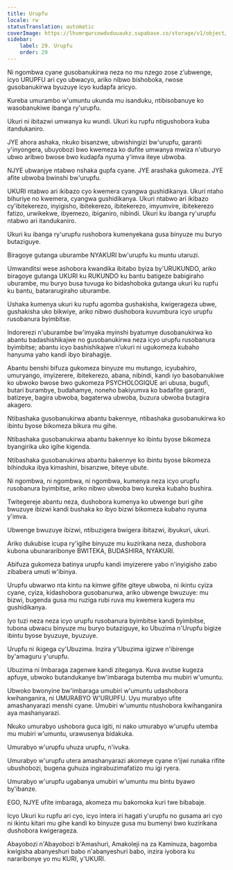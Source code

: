 ```yaml
---
title: Urupfu
locale: rw
statusTranslation: automatic
coverImage: https://lhvmrqwrcowdvduuaukz.supabase.co/storage/v1/object/public/strapi-uploads/small_cover-educacion-fundamental.webp-2d51a7828a2b1309555be27f7e2a61a0.webp
sidebar:
    label: 29. Urupfu
    order: 29
---
```

Ni ngombwa cyane gusobanukirwa neza no mu nzego zose z’ubwenge, icyo URUPFU ari cyo ubwacyo, ariko nibwo bishoboka, rwose gusobanukirwa byuzuye icyo kudapfa aricyo.

Kureba umurambo w'umuntu ukunda mu isanduku, ntibisobanuye ko wasobanukiwe ibanga ry'urupfu.

Ukuri ni ibitazwi umwanya ku wundi. Ukuri ku rupfu ntigushobora kuba itandukaniro.

JYE ahora ashaka, nkuko bisanzwe, ubwishingizi bw'urupfu, garanti y'inyongera, ubuyobozi bwo kwemeza ko dufite umwanya mwiza n'uburyo ubwo aribwo bwose bwo kudapfa nyuma y'imva iteye ubwoba.

NJYE ubwanjye ntabwo nshaka gupfa cyane. JYE arashaka gukomeza. JYE afite ubwoba bwinshi bw'urupfu.

UKURI ntabwo ari ikibazo cyo kwemera cyangwa gushidikanya. Ukuri ntaho bihuriye no kwemera, cyangwa gushidikanya. Ukuri ntabwo ari ikibazo cy'ibitekerezo, inyigisho, ibitekerezo, ibitekerezo, imyumvire, ibitekerezo fatizo, urwikekwe, ibyemezo, ibiganiro, nibindi. Ukuri ku ibanga ry'urupfu ntabwo ari itandukaniro.

Ukuri ku ibanga ry'urupfu rushobora kumenyekana gusa binyuze mu buryo butaziguye.

Biragoye gutanga uburambe NYAKURI bw'urupfu ku muntu utaruzi.

Umwanditsi wese ashobora kwandika ibitabo byiza by'URUKUNDO, ariko biragoye gutanga UKURI ku RUKUNDO ku bantu batigeze babigiraho uburambe, mu buryo busa tuvuga ko bidashoboka gutanga ukuri ku rupfu ku bantu, batararugiraho uburambe.

Ushaka kumenya ukuri ku rupfu agomba gushakisha, kwigerageza ubwe, gushakisha uko bikwiye, ariko nibwo dushobora kuvumbura icyo urupfu rusobanura byimbitse.

Indorerezi n'uburambe bw'imyaka myinshi byatumye dusobanukirwa ko abantu badashishikajwe no gusobanukirwa neza icyo urupfu rusobanura byimbitse; abantu icyo bashishikajwe n’ukuri ni ugukomeza kubaho hanyuma yaho kandi ibyo birahagije.

Abantu benshi bifuza gukomeza binyuze mu mutungo, icyubahiro, umuryango, imyizerere, ibitekerezo, abana, nibindi, kandi iyo basobanukiwe ko ubwoko bwose bwo gukomeza PSYCHOLOGIQUE ari ubusa, bugufi, butari burambye, budahamye, noneho bakiyumva ko badafite garanti, batizeye, bagira ubwoba, bagaterwa ubwoba, buzura ubwoba butagira akagero.

Ntibashaka gusobanukirwa abantu bakennye, ntibashaka gusobanukirwa ko ibintu byose bikomeza bikura mu gihe.

Ntibashaka gusobanukirwa abantu bakennye ko ibintu byose bikomeza byangirika uko igihe kigenda.

Ntibashaka gusobanukirwa abantu bakennye ko ibintu byose bikomeza bihinduka ibya kimashini, bisanzwe, biteye ubute.

Ni ngombwa, ni ngombwa, ni ngombwa, kumenya neza icyo urupfu rusobanura byimbitse, ariko nibwo ubwoba bwo kureka kubaho bushira.

Twitegereje abantu neza, dushobora kumenya ko ubwenge buri gihe bwuzuye ibizwi kandi bushaka ko ibyo bizwi bikomeza kubaho nyuma y'imva.

Ubwenge bwuzuye ibizwi, ntibuzigera bwigera ibitazwi, ibyukuri, ukuri.

Ariko dukubise icupa ry'igihe binyuze mu kuzirikana neza, dushobora kubona ubunararibonye BWITEKA, BUDASHIRA, NYAKURI.

Abifuza gukomeza batinya urupfu kandi imyizerere yabo n'inyigisho zabo zibabera umuti w'ibinya.

Urupfu ubwarwo nta kintu na kimwe gifite giteye ubwoba, ni ikintu cyiza cyane, cyiza, kidashobora gusobanurwa, ariko ubwenge bwuzuye: mu bizwi, bugenda gusa mu ruziga rubi ruva mu kwemera kugera mu gushidikanya.

Iyo tuzi neza neza icyo urupfu rusobanura byimbitse kandi byimbitse, tubona ubwacu binyuze mu buryo butaziguye, ko Ubuzima n'Urupfu bigize ibintu byose byuzuye, byuzuye.

Urupfu ni ikigega cy'Ubuzima. Inzira y'Ubuzima igizwe n'ibirenge by'amaguru y'urupfu.

Ubuzima ni Imbaraga zagenwe kandi ziteganya. Kuva avutse kugeza apfuye, ubwoko butandukanye bw'imbaraga butemba mu mubiri w'umuntu.

Ubwoko bwonyine bw'imbaraga umubiri w'umuntu udashobora kwihanganira, ni UMURABYO W'URUPFU. Uyu murabyo ufite amashanyarazi menshi cyane. Umubiri w'umuntu ntushobora kwihanganira aya mashanyarazi.

Nkuko umurabyo ushobora guca igiti, ni nako umurabyo w'urupfu utemba mu mubiri w'umuntu, urawusenya bidakuka.

Umurabyo w'urupfu uhuza urupfu, n'ivuka.

Umurabyo w'urupfu utera amashanyarazi akomeye cyane n'ijwi runaka rifite ubushobozi, bugena guhuza ingirabuzimafatizo mu igi ryera.

Umurabyo w'urupfu ugabanya umubiri w'umuntu mu bintu byawo by'ibanze.

EGO, NJYE ufite imbaraga, akomeza mu bakomoka kuri twe bibabaje.

Icyo Ukuri ku rupfu ari cyo, icyo intera iri hagati y'urupfu no gusama ari cyo ni ikintu kitari mu gihe kandi ko binyuze gusa mu bumenyi bwo kuzirikana dushobora kwigerageza.

Abayobozi n'Abayobozi b'Amashuri, Amakoleji na za Kaminuza, bagomba kwigisha abanyeshuri babo n'abanyeshuri babo, inzira iyobora ku nararibonye yo mu KURI, y'UKURI.

